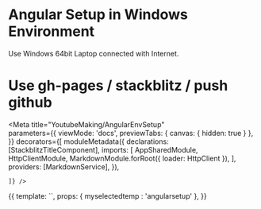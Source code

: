 
# Angular Setup in Windows Environment
Use Windows 64bit Laptop connected with Internet.

# Use gh-pages / stackblitz / push github

<Meta title="YoutubeMaking/AngularEnvSetup"   
  parameters={{
      viewMode: 'docs',
      previewTabs: { 
        canvas: { hidden: true } 
      },
  }}
  decorators={[
moduleMetadata({
  declarations: [StackblitzTitleComponent],
      imports: [
        AppSharedModule,
        HttpClientModule,
        MarkdownModule.forRoot({ loader: HttpClient }),
      ],
      providers: [MarkdownService],
    }),
    
    ]} />

<Story name="AngularEnvSetup">
  {{
    template: `<app-stackblitz-title [myselectedtemp]= "myselectedtemp"></app-stackblitz-title>`,
    props: {
    myselectedtemp : 'angularsetup'
    },
  }}
</Story>
